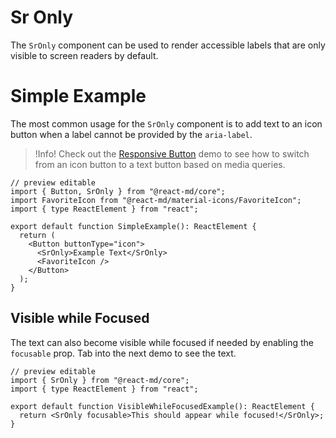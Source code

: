 # Sr Only

The `SrOnly` component can be used to render accessible labels that are only
visible to screen readers by default.

# Simple Example

The most common usage for the `SrOnly` component is to add text to an icon
button when a label cannot be provided by the `aria-label`.

> !Info! Check out the [Responsive Button](/components/button#responsive-button)
> demo to see how to switch from an icon button to a text button based on media
> queries.

```tsx
// preview editable
import { Button, SrOnly } from "@react-md/core";
import FavoriteIcon from "@react-md/material-icons/FavoriteIcon";
import { type ReactElement } from "react";

export default function SimpleExample(): ReactElement {
  return (
    <Button buttonType="icon">
      <SrOnly>Example Text</SrOnly>
      <FavoriteIcon />
    </Button>
  );
}
```

## Visible while Focused

The text can also become visible while focused if needed by enabling the
`focusable` prop. Tab into the next demo to see the text.

```tsx
// preview editable
import { SrOnly } from "@react-md/core";
import { type ReactElement } from "react";

export default function VisibleWhileFocusedExample(): ReactElement {
  return <SrOnly focusable>This should appear while focused!</SrOnly>;
}
```
